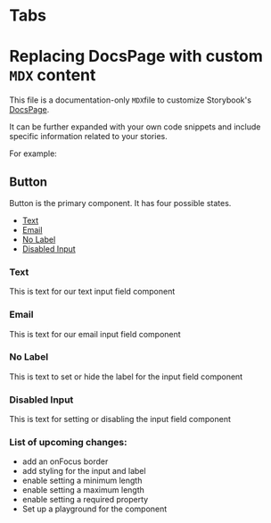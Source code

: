 
# Tabs

# Replacing DocsPage with custom `MDX` content

This file is a documentation-only `MDX`file to customize Storybook's [DocsPage](https://storybook.js.org/docs/react/writing-docs/docs-page#replacing-docspage).

It can be further expanded with your own code snippets and include specific information related to your stories.

For example:

## Button

Button is the primary component. It has four possible states.

- [Text](#text)
- [Email](#email)
- [No Label](#nolabel)
- [Disabled Input](#disabledInput)

### Text

This is text for our text input field component


### Email

This is text for our email input field component

### No Label

This is text to set or hide the label for the input field component

### Disabled Input

This is text for setting or disabling the input field component



### List of upcoming changes:
- add an onFocus border
- add styling for the input and label
- enable setting a minimum length
- enable setting a maximum length
- enable setting a required property
- Set up a playground for the component
